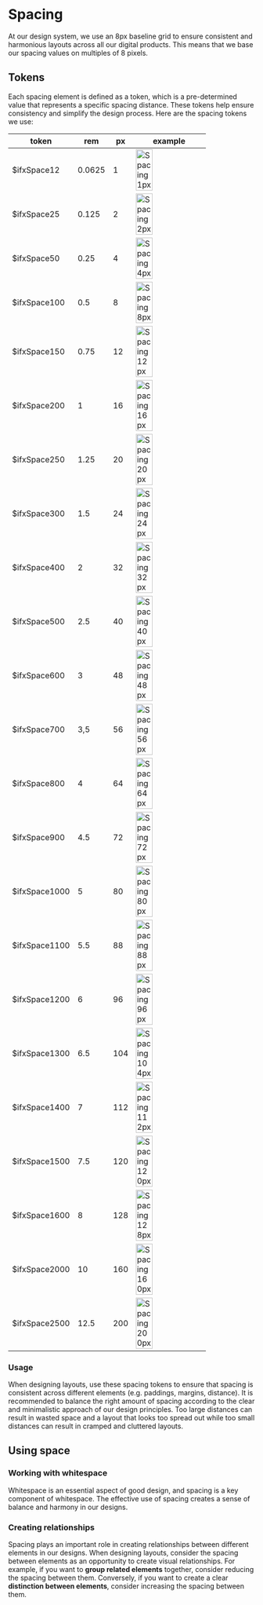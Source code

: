 

<Meta title="Foundations/Spacing"  />

# Spacing

At our design system, we use an 8px baseline grid to ensure consistent and harmonious layouts across all our digital products. This means that we base our spacing values on multiples of 8 pixels.

## Tokens

Each spacing element is defined as a token, which is a pre-determined value that represents a specific spacing distance. These tokens help ensure consistency and simplify the design process. Here are the spacing tokens we use:

| token | rem | px | example | 
|-------|-----|----|---------| 
| $ifxSpace12 | 0.0625 | 1 | <img src={Space12} alt="Spacing 1px" width="50%" /> | 
| $ifxSpace25 | 0.125 | 2 | <img src={Space25} alt="Spacing 2px" width="50%" /> | 
| $ifxSpace50 | 0.25 | 4 | <img src={Space50} alt="Spacing 4px" width="50%" /> | 
| $ifxSpace100 |0.5 | 8 | <img src={Space100} alt="Spacing 8px" width="50%" /> | 
| $ifxSpace150 | 0.75 | 12 | <img src={Space150} alt="Spacing 12px" width="50%" /> | 
| $ifxSpace200 | 1 | 16 | <img src={Space200} alt="Spacing 16px" width="50%" /> | 
| $ifxSpace250 | 1.25 | 20 | <img src={Space250} alt="Spacing 20px" width="50%" /> | 
| $ifxSpace300 | 1.5 | 24 | <img src={Space300} alt="Spacing 24px" width="50%" /> | 
| $ifxSpace400 | 2 | 32 | <img src={Space400} alt="Spacing 32px" width="50%" /> | 
| $ifxSpace500 | 2.5 | 40 | <img src={Space500} alt="Spacing 40px" width="50%" /> | 
| $ifxSpace600 | 3 | 48 | <img src={Space600} alt="Spacing 48px" width="50%" /> | 
| $ifxSpace700 | 3,5 | 56 | <img src={Space700} alt="Spacing 56px" width="50%" /> | 
| $ifxSpace800 | 4 | 64 | <img src={Space800} alt="Spacing 64px" width="50%" /> | 
| $ifxSpace900 | 4.5 | 72 | <img src={Space900} alt="Spacing 72px" width="50%" /> | 
| $ifxSpace1000 | 5 | 80 | <img src={Space1000} alt="Spacing 80px" width="50%" /> | 
| $ifxSpace1100 | 5.5 | 88 | <img src={Space1100} alt="Spacing 88px" width="50%" /> | 
| $ifxSpace1200 | 6 | 96 | <img src={Space1200} alt="Spacing 96px" width="50%" /> | 
| $ifxSpace1300 | 6.5 | 104 | <img src={Space1300} alt="Spacing 104px" width="50%" /> | 
| $ifxSpace1400 | 7 | 112 | <img src={Space1400} alt="Spacing 112px" width="50%" /> | 
| $ifxSpace1500 | 7.5 | 120 | <img src={Space1500} alt="Spacing 120px" width="50%" /> | 
| $ifxSpace1600 | 8 | 128 | <img src={Space1600} alt="Spacing 128px" width="50%" /> | 
| $ifxSpace2000 | 10 | 160 | <img src={Space2000} alt="Spacing 160px" width="50%" /> | 
| $ifxSpace2500 | 12.5 | 200 | <img src={Space2500} alt="Spacing 200px" width="50%" /> |

### Usage 
When designing layouts, use these spacing tokens to ensure that spacing is consistent across different elements (e.g. paddings, margins, distance). It is recommended to balance the right amount of spacing according to the clear and minimalistic approach of our design principles. Too large distances can result in wasted space and a layout that looks too spread out while too small distances can result in cramped and cluttered layouts. 

## Using space  

### Working with whitespace 
Whitespace is an essential aspect of good design, and spacing is a key component of whitespace. The effective use of spacing creates a sense of balance and harmony in our designs. 

### Creating relationships
Spacing plays an important role in creating relationships between different elements in our designs. When designing layouts, consider the spacing between elements as an opportunity to create visual relationships. For example, if you want to **group related elements** together, consider reducing the spacing between them. Conversely, if you want to create a clear **distinction between elements**, consider increasing the spacing between them.
